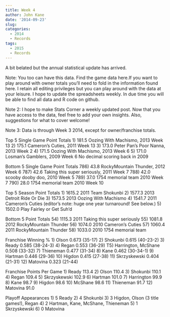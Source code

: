 ```yaml
---
title: Week 4
author: John Kane
date: '2014-09-23'
slug: 
categories:
  - 2014
  - Records
tags: 
  - 2015
  - Records
---
```


A bit belated but the annual statistical update has arrived.

Note: You too can have this data. Find the game data here.If you want to play around with owner totals you'll need to fold in the information
found here. I retain all editing privileges but you can play around with the data at your leisure. I hope to update the spreadsheets weekly. In due time you will be able to find all data and R code on github.

Note 2: I hope to make Stats Corner a weekly updated post. Now that you have access to the data, feel free to add your own
insights. Also, suggestions for what to cover welcome!

Note 3: Data is through Week 3 2014, except for owner/franchise totals.

Top 5 Single Game Point Totals
1) 181.5 Oozing With Machismo, 2013 Week 13
2) 175.1 Cameron's Cuties, 2011 Week 13
3) 173.0 Peter Pan's Poor Nanna, 2013 Week 2
4) 171.5 Oozing With Machismo, 2013 Week 6
5) 171.0 Losman's Gamblers, 2009 Week 6*
* No decimal scoring back in 2009

Bottom 5 Single Game Point Totals
786) 43.8 RockyMountain Thunder, 2012 Week 6
787) 42.6 Taking this super seriously, 2011 Week 7
788) 42.0 scooby dooby doo, 2010 Week 5
789) 37.0 1754 memorial team 2010 Week 7
790) 28.0 1754 memorial team 2010 Week 10

Top 5 Season Point Totals
1) 1615.2 2011 Team Shokunbi
2) 1577.3 2013 Detroit Ride Or Die
3) 1573.5 2013 Oozing With Machismo
4) 1541.7 2011 Cameron's Cuties (editor's note: huge one year turnaround! See below.)
5) 1502.0 Play Fairley or Get Suh'd

Bottom 5 Point Totals
54) 1115.3 2011 Taking this super seriously
55) 1081.8 2012 RockyMountain Thunder
56) 1074.0 2010 Cameron's Cuties
57) 1060.4 2011 RockyMountain Thunder
58) 1033.0 2010 1754 memorial team

Franchise Winning %
1) Olson 0.673 (35-17)
2) Shokunbi 0.615 (40-23-2)
3) Ready 0.585 (38-24-3)
4) Regan 0.553 (36-29)
T5) Harrington, McShane 0.508 (33-32)
7) Thieneman 0.477 (31-34)
8) Kane 0.462 (30-34-1)
9) Hartman 0.446 (29-36)
10) Higdon 0.415 (27-38)
11) Skrzyskewski 0.404 (21-31)
12) Matovina 0.323 (21-44)


Franchise Points Per Game
1) Ready 113.4
2) Olson 110.4
3) Shokunbi 110.1
4) Regan 109.4
5) Skrzyskewski 102.9
6) Hartman 101.0
7) Harrington 99.9
8) Kane 98.7
9) Higdon 98.6
10) McShane 98.6
11) Thieneman 91.7
12) Matovina 91.0

Playoff Appearances
1) 5 Ready
2) 4 Shokunbi
3) 3 Higdon, Olson (3 title games!), Regan
4) 2 Hartman, Kane, McShane, Thieneman
5) 1 Skrzyskewski
6) 0 Matovina